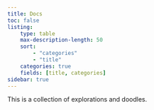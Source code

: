 ```yaml
---
title: Docs
toc: false
listing:
    type: table
    max-description-length: 50
    sort:
        - "categories"
        - "title"
    categories: true
    fields: [title, categories]
sidebar: true
---
```


This is a collection of explorations and doodles.
